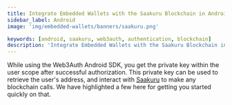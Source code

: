 ```yaml
---
title: Integrate Embedded Wallets with the Saakuru Blockchain in Android
sidebar_label: Android
image: 'img/embedded-wallets/banners/saakuru.png'

keywords: [android, saakuru, web3auth, authentication, blockchain]
description: 'Integrate Embedded Wallets with the Saakuru Blockchain in Android | Embedded Wallets'
---
```



While using the Web3Auth Android SDK, you get the private key within the user scope after successful authorization. This private key can be used to retrieve the user's address, and interact with [Saakuru](https://saakuru.com/) to make any blockchain calls. We have highlighted a few here for getting you started quickly on that.

<EVMInteraction />
